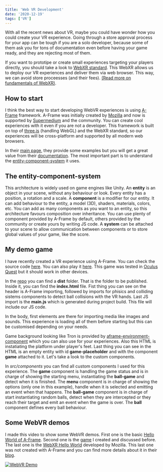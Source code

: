 ```yaml
---
title: 'Web VR Development'
date: '2020-12-19'
tags: ['VR']
---
```


With all the recent news about VR, maybe you could have wonder how you could create your VR experience. Going through a store approval process for your app can be tough if you are a solo developer, because some of them ask you for tons of documentation even before having your game ready, and they are rejecting most of them.

If you want to prototipe or create small experiences targeting your players directly, you should take a look to [WebXR standard](https://www.w3.org/TR/webxr/). This WebXR allows us to deploy our VR experiences and deliver them via web browser. This way, we can avoid store proceesses (and their fees). [(Read more on fundamentals of WebXR)](https://developer.mozilla.org/en-US/docs/Web/API/WebXR_Device_API/Fundamentals).

## How to start

I think the best way to start developing WebVR experiences is using [A-Frame](https://aframe.io) framework. A-Frame was initially created by [Mozilla](https://www.mozilla.org/) and now is supported by [Supermedium](https://www.supermedium.com/) and the community. You can create cool experiences with it even if you are not a developer. This framework is built on top of [three.js](https://threejs.org/) (handling WebGL) and the WebXR standard, so our experiences will be cross-platform and supported by all modern web browsers.

In their [main page](https://aframe.io/), they provide some examples but you will get a great value from their [documentation](https://aframe.io/docs/1.1.0/introduction/). The most important part is to understand the [entity-component-system](https://aframe.io/docs/1.1.0/introduction/entity-component-system.html) it uses.

## The entity-component-system

This architecture is widely used on game engines like Unity. An **entity** is an object in your scene, without any behaviour or look. Every entity has a position, a rotation and a scale. A **component** is a modifier for our entity. It can add behaviour to the entity, a model (3D), shaders, materials, colors, etc. You can add as many components as you want to an entity, so this architecture favours composition over inheritance. You can use plenty of component provided by A-Frame by default, others provided by the community or create yours  by writing JS code. A **system** can be attached to your scene to allow communication between components or to store global values of your game, like the score.

## My demo game

I have recently created a VR experience using A-Frame. You can check the source code [here](https://github.com/rlence86/webvrdemo-ballgame). You can also play it [here](https://webvrdemo.ramonlence.com/). This game was tested in [Oculus Quest](https://www.oculus.com/quest) but it should work in other devices.

In the [repo](https://github.com/rlence86/webvrdemo-ballgame) you can find a **dist** folder. That is the folder to be published. Inside it, you can find the **index.html** file.
Fist thing you can see on the header is A-Frame importing, followed by imports for phisics and colliding sistems components to detect ball collisions with the VR hands. Last JS import is the **main.js** which is generated during project build. This file will include our JS code.

In the body, first elements are there for importing media like images and sounds. This experience is loading all of them before starting but this can be customised depending on your needs. 

Game background looking like Tron is provided by [aframe-environment-component](https://github.com/supermedium/aframe-environment-component) which you can also use for your experiences. Also this HTML is instatiating the platform under player's feet. Last thing you can see in the HTML is an empty entity with id **game-placeholder** and with the component **game** attached to it. Let's take a look to the custom components.

In *src/components* you can find all custom components I used for this experience. The **game** component is handling the game status and is in charge of showing the starting menu, instantiating the **ball-game** and detect when it is finished. The **menu** component is in charge of showing the options (only one in this example), handle when it is selected and emitting an event when that happens. The **ball-game** component is in charge of start instantiating random balls, detect when they are intercepted or they reach their target and emit an event when the game is over. The **ball** component defines every ball behaviour.

## Some WebVR demos

I made this video to show some WebVR demos. First one is the basic [Hello World of A-Frame](https://aframe.io/examples/showcase/helloworld/). Second one is the [game](https://webvrdemo.ramonlence.com/) I created and discussed before. The last one is the [WebXR Hello World](https://mixedreality.mozilla.org/hello-webxr/) developed by Mozilla. This last one was not created with A-Frame and you can find more details about it in their [blog](https://blog.mozvr.com/hello-webxr/).

[![WebVR Demo](https://img.youtube.com/vi/DWry679L8WY/0.jpg)](https://www.youtube.com/watch?v=DWry679L8WY "WebVR Demo")